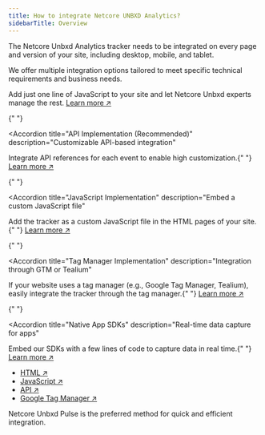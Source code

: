 ```yaml
---
title: How to integrate Netcore UNBXD Analytics?
sidebarTitle: Overview
---
```


The Netcore Unbxd Analytics tracker needs to be integrated on every page and version of your site, including desktop, mobile, and tablet.

<Info>
  We offer multiple integration options tailored to meet specific technical
  requirements and business needs.
</Info>

<AccordionGroup>
  <Accordion title="Netcore Unbxd Pulse (Recommended)" description="Simplify integration with one line of code">
    <p>Add just one line of JavaScript to your site and let Netcore Unbxd experts manage the rest. <a href="https://learn-more-link.com">Learn more ↗️</a></p>
  </Accordion>

{" "}

<Accordion
  title="API Implementation (Recommended)"
  description="Customizable API-based integration"
>
  <p>
    Integrate API references for each event to enable high customization.{" "}
    <a href="https://learn-more-link.com">Learn more ↗️</a>
  </p>
</Accordion>

{" "}

<Accordion
  title="JavaScript Implementation"
  description="Embed a custom JavaScript file"
>
  <p>
    Add the tracker as a custom JavaScript file in the HTML pages of your site.{" "}
    <a href="https://learn-more-link.com">Learn more ↗️</a>
  </p>
</Accordion>

{" "}

<Accordion
  title="Tag Manager Implementation"
  description="Integration through GTM or Tealium"
>
  <p>
    If your website uses a tag manager (e.g., Google Tag Manager, Tealium),
    easily integrate the tracker through the tag manager.{" "}
    <a href="https://learn-more-link.com">Learn more ↗️</a>
  </p>
</Accordion>

{" "}

<Accordion
  title="Native App SDKs"
  description="Real-time data capture for apps"
>
  <p>
    Embed our SDKs with a few lines of code to capture data in real time.{" "}
    <a href="https://learn-more-link.com">Learn more ↗️</a>
  </p>
</Accordion>

  <Accordion title="Legacy Methods" description="Older integration options">
    <ul>
      <li><a href="https://learn-more-link.com">HTML ↗️</a></li>
      <li><a href="https://learn-more-link.com">JavaScript ↗️</a></li>
      <li><a href="https://learn-more-link.com">API ↗️</a></li>
      <li><a href="https://learn-more-link.com">Google Tag Manager ↗️</a></li>
    </ul>
  </Accordion>
</AccordionGroup>

<Tip>
  Netcore Unbxd Pulse is the preferred method for quick and efficient
  integration.
</Tip>
